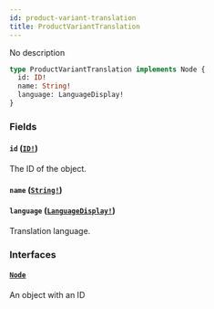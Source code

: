 ```yaml
---
id: product-variant-translation
title: ProductVariantTranslation
---
```


No description

```graphql
type ProductVariantTranslation implements Node {
  id: ID!
  name: String!
  language: LanguageDisplay!
}
```

### Fields

#### `id` ([`ID!`](/developer/api-reference/scalars/id.mdx))

The ID of the object.

#### `name` ([`String!`](/developer/api-reference/scalars/string.mdx))

#### `language` ([`LanguageDisplay!`](/developer/api-reference/objects/language-display.mdx))

Translation language.

### Interfaces

#### [`Node`](/developer/api-reference/interfaces/node.mdx)

An object with an ID

